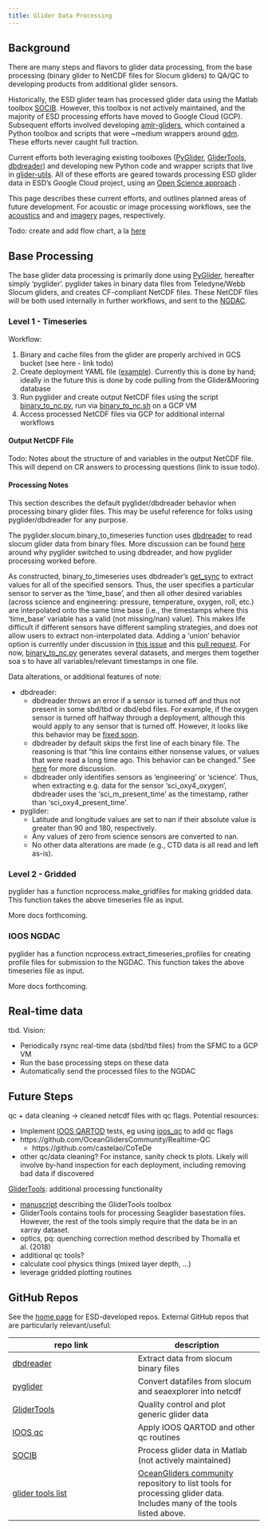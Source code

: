 ```yaml
---
title: Glider Data Processing
---
```


## Background

There are many steps and flavors to glider data processing, from the base processing (binary glider to NetCDF files for Slocum gliders) to QA/QC to developing products from additional glider sensors. 

Historically, the ESD glider team has processed glider data using the Matlab toolbox [SOCIB](https://github.com/socib/glider_toolbox). However, this toolbox is not actively maintained, and the majority of ESD processing efforts have moved to Google Cloud (GCP). Subsequent efforts involved developing [amlr-gliders](https://github.com/us-amlr/amlr-gliders), which contained a Python toolbox and scripts that were ~medium wrappers around [gdm](https://github.com/kerfoot/gdm). These efforts never caught full traction.

Current efforts both leveraging existing toolboxes ([PyGlider](https://github.com/c-proof/pyglider), [GliderTools](https://github.com/GliderToolsCommunity/GliderTools), [dbdreader](https://github.com/smerckel/dbdreader)) and developing new Python code and wrapper scripts that live in [glider-utils](https://github.com/SWFSC/glider-utils). All of these efforts are geared towards processing ESD glider data in ESD's Google Cloud project, using an [Open Science approach](https://openscapes.org/) .

This page describes these current efforts, and outlines planned areas of future development. For acoustic or image processing workflows, see the [acoustics](dataproc-acoustics.qmd) and and [imagery](imagery.qmd) pages, respectively.

Todo: create and add flow chart, a la [here](https://github.com/SAEL-SWFSC/SAEL-lab-manual/blob/main/content/images/FOSSA.JPG)

## Base Processing

The base glider data processing is primarily done using [PyGlider](https://github.com/c-proof/pyglider), hereafter simply 'pyglider'. pyglider takes in binary data files from Teledyne/Webb Slocum gliders, and creates CF-compliant NetCDF files. These NetCDF files will be both used internally in further workflows, and sent to the [NGDAC](https://ioos.github.io/glider-dac/index.html).

### Level 1 - Timeseries

Workflow:

1. Binary and cache files from the glider are properly archived in GCS bucket (see here - link todo)
2. Create deployment YAML file ([example](https://github.com/c-proof/pyglider-example-data/blob/main/example-slocum/deploymentRealtime.yml)). Currently this is done by hand; ideally in the future this is done by code pulling from the Glider&Mooring database
3. Run pyglider and create output NetCDF files using the script [binary_to_nc.py](https://github.com/SWFSC/glider-utils/blob/main/scripts/binary_to_nc.py), run via [binary_to_nc.sh](https://github.com/SWFSC/glider-utils/blob/main/scripts/binary_to_nc.sh) on a GCP VM
3. Access processed NetCDF files via GCP for additional internal workflows

#### Output NetCDF File

Todo: Notes about the structure of and variables in the output NetCDF file. This will depend on CR answers to processing questions (link to issue todo). 

#### Processing Notes

This section describes the default pyglider/dbdreader behavior when processing binary glider files. This may be useful reference for folks using pyglider/dbdreader for any purpose.

The pyglider.slocum.binary_to_timeseries function uses [dbdreader](https://github.com/smerckel/dbdreader) to read slocum glider data from binary files. More discussion can be found [here](https://github.com/c-proof/pyglider/issues/106) around why pyglider switched to using dbdreader, and how pyglider processing worked before. 

As constructed, binary_to_timeseries uses dbdreader's [get_sync](https://dbdreader.readthedocs.io/en/latest/multiple_files.html#dbdreader.MultiDBD.get_sync) to extract values for all of the specified sensors. Thus, the user specifies a particular sensor to server as the ‘time_base’, and then all other desired variables (across science and engineering: pressure, temperature, oxygen, roll, etc.) are interpolated onto the same time base (i.e., the timestamps where this ‘time_base’ variable has a valid (not missing/nan) value). This makes life difficult if different sensors have different sampling strategies, and does not allow users to extract non-interpolated data. Adding a 'union' behavior option is currently under discussion in [this issue](https://github.com/c-proof/pyglider/issues/170) and this [pull request](https://github.com/c-proof/pyglider/pull/171). For now, [binary_to_nc.py](https://github.com/SWFSC/glider-utils/blob/main/scripts/binary_to_nc.py) generates several datasets, and merges them together soa s to have all variables/relevant timestamps in one file.

Data alterations, or additional features of note:

- dbdreader:
    - dbdreader throws an error if a sensor is turned off and thus not present in some sbd/tbd or dbd/ebd files. For example, if the oxygen sensor is turned off halfway through a deployment, although this would apply to any sensor that is turned off. However, it looks like this behavior may be [fixed soon](https://github.com/smerckel/dbdreader/issues/26). 
    - dbdreader by default skips the first line of each binary file. The reasoning is that “this line contains either nonsense values, or values that were read a long time ago. This behavior can be changed.” See [here](https://github.com/smerckel/dbdreader/issues/18) for more discussion. 
    - dbdreader only identifies sensors as 'engineering' or 'science'. Thus, when extracting e.g. data for the sensor 'sci_oxy4_oxygen', dbdreader uses the 'sci_m_present_time' as the timestamp, rather than 'sci_oxy4_present_time'.
- pyglider: 
    - Latitude and longitude values are set to nan if their absolute value is greater than 90 and 180, respectively. 
    - Any values of zero from science sensors are converted to nan. 
    - No other data alterations are made (e.g., CTD data is all read and left as-is).

### Level 2 - Gridded

pyglider has a function ncprocess.make_gridfiles for making gridded data. This function takes the above timeseries file as input.

More docs forthcoming.

### IOOS NGDAC

pyglider has a function ncprocess.extract_timeseries_profiles for creating profile files for submission to the NGDAC. This function takes the above timeseries file as input.

More docs forthcoming.

## Real-time data

tbd. Vision:

- Periodically rsync real-time data (sbd/tbd files) from the SFMC to a GCP VM
- Run the base processing steps on these data
- Automatically send the processed files to the NGDAC

## Future Steps

qc + data cleaning -> cleaned netcdf files with qc flags. Potential resources:

- Implement [IOOS QARTOD](https://ioos.noaa.gov/project/qartod/) tests, eg using [ioos_qc](https://github.com/ioos/ioos_qc) to add qc flags
- https://github.com/OceanGlidersCommunity/Realtime-QC
    - https://github.com/castelao/CoTeDe
- other qc/data cleaning? For instance, sanity check ts plots. Likely will involve by-hand inspection for each deployment, including removing bad data if discovered

[GliderTools](https://github.com/GliderToolsCommunity/GliderTools): additional processing functionality

- [manuscript](https://doi.org/10.3389/fmars.2019.00738) describing the GliderTools toolbox
- GliderTools contains tools for processing Seaglider basestation files. However, the rest of the tools simply require that the data be in an xarray dataset.
- optics, pq: quenching correction method described by Thomalla et al. (2018)
- additional qc tools?
- calculate cool physics things (mixed layer depth, ...)
- leverage gridded plotting routines

## GitHub Repos

See the [home page](../index.qmd#github-repositories) for ESD-developed repos. External GitHub repos that are particularly relevant/useful:

| repo link                          | description                        |
|------------------------------------|------------------------------------|
| [dbdreader](https://github.com/smerckel/dbdreader)                              | Extract data from slocum binary files |
| [pyglider](https://github.com/c-proof/pyglider)                                 | Convert datafiles from slocum and seaexplorer into netcdf |
| [GliderTools](https://github.com/GliderToolsCommunity/GliderTools)              | Quality control and plot generic glider data |
| [IOOS qc](https://github.com/ioos/ioos_qc)                                      | Apply IOOS QARTOD and other qc routines  |
| [SOCIB](https://github.com/socib/glider_toolbox)                                | Process glider data in Matlab (not actively maintained) |
| [glider tools list](https://github.com/OceanGlidersCommunity/glider-tools-list) | [OceanGliders community](https://github.com/OceanGlidersCommunity) repository to list tools for processing glider data. Includes many of the tools listed above. |
